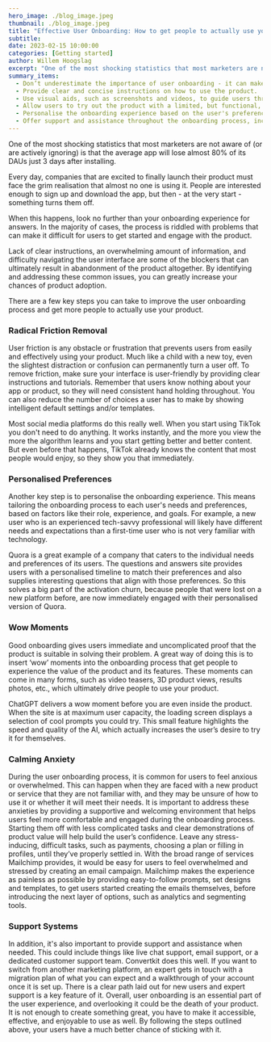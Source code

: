 ```yaml
---
hero_image: ./blog_image.jpeg
thumbnail: ./blog_image.jpeg
title: "Effective User Onboarding: How to get people to actually use your product"
subtitle:
date: 2023-02-15 10:00:00
categories: [Getting started]
author: Willem Hoogslag
excerpt: "One of the most shocking statistics that most marketers are not aware of (or are actively ignoring) is that the average app will lose almost 80% of its DAUs just 3 days after installing."
summary_items:
  - Don’t underestimate the importance of user onboarding - it can make or break your product.
  - Provide clear and concise instructions on how to use the product.
  - Use visual aids, such as screenshots and videos, to guide users through the process.
  - Allow users to try out the product with a limited, but functional, set of features before asking them to sign up or make a purchase
  - Personalise the onboarding experience based on the user's preferences and needs.
  - Offer support and assistance throughout the onboarding process, including live chat, email, and phone support.
---
```


One of the most shocking statistics that most marketers are not aware of (or are actively ignoring) is that the average app will lose almost 80% of its DAUs just 3 days after installing.

Every day, companies that are excited to finally launch their product must face the grim realisation that almost no one is using it. People are interested enough to sign up and download the app, but then - at the very start - something turns them off.

When this happens, look no further than your onboarding experience for answers. In the majority of cases, the process is riddled with problems that can make it difficult for users to get started and engage with the product.

Lack of clear instructions, an overwhelming amount of information, and difficulty navigating the user interface are some of the blockers that can ultimately result in abandonment of the product altogether. By identifying and addressing these common issues, you can greatly increase your chances of product adoption.

There are a few key steps you can take to improve the user onboarding process and get more people to actually use your product.

### Radical Friction Removal

User friction is any obstacle or frustration that prevents users from easily and effectively using your product. Much like a child with a new toy, even the slightest distraction or confusion can permanently turn a user off. To remove friction, make sure your interface is user-friendly by providing clear instructions and tutorials. Remember that users know nothing about your app or product, so they will need consistent hand holding throughout. You can also reduce the number of choices a user has to make by showing intelligent default settings and/or templates.

Most social media platforms do this really well. When you start using TikTok you don't need to do anything. It works instantly, and the more you view the more the algorithm learns and you start getting better and better content. But even before that happens, TikTok already knows the content that most people would enjoy, so they show you that immediately.

### Personalised Preferences

Another key step is to personalise the onboarding experience. This means tailoring the onboarding process to each user's needs and preferences, based on factors like their role, experience, and goals. For example, a new user who is an experienced tech-savvy professional will likely have different needs and expectations than a first-time user who is not very familiar with technology.

Quora is a great example of a company that caters to the individual needs and preferences of its users. The questions and answers site provides users with a personalised timeline to match their preferences and also supplies interesting questions that align with those preferences. So this solves a big part of the activation churn, because people that were lost on a new platform before, are now immediately engaged with their personalised version of Quora.

### Wow Moments

Good onboarding gives users immediate and uncomplicated proof that the product is suitable in solving their problem. A great way of doing this is to insert ‘wow’ moments into the onboarding process that get people to experience the value of the product and its features. These moments can come in many forms, such as video teasers, 3D product views, results photos, etc., which ultimately drive people to use your product.

ChatGPT delivers a wow moment before you are even inside the product. When the site is at maximum user capacity, the loading screen displays a selection of cool prompts you could try. This small feature highlights the speed and quality of the AI, which actually increases the user’s desire to try it for themselves.

### Calming Anxiety

During the user onboarding process, it is common for users to feel anxious or overwhelmed. This can happen when they are faced with a new product or service that they are not familiar with, and they may be unsure of how to use it or whether it will meet their needs.
It is important to address these anxieties by providing a supportive and welcoming environment that helps users feel more comfortable and engaged during the onboarding process. Starting them off with less complicated tasks and clear demonstrations of product value will help build the user’s confidence. Leave any stress-inducing, difficult tasks, such as payments, choosing a plan or filling in profiles, until they’ve properly settled in.
With the broad range of services Mailchimp provides, it would be easy for users to feel overwhelmed and stressed by creating an email campaign. Mailchimp makes the experience as painless as possible by providing easy-to-follow prompts, set designs and templates, to get users started creating the emails themselves, before introducing the next layer of options, such as analytics and segmenting tools.

### Support Systems

In addition, it's also important to provide support and assistance when needed. This could include things like live chat support, email support, or a dedicated customer support team.
Convertkit does this well. If you want to switch from another marketing platform, an expert gets in touch with a migration plan of what you can expect and a walkthrough of your account once it is set up. There is a clear path laid out for new users and expert support is a key feature of it.
Overall, user onboarding is an essential part of the user experience, and overlooking it could be the death of your product. It is not enough to create something great, you have to make it accessible, effective, and enjoyable to use as well. By following the steps outlined above, your users have a much better chance of sticking with it.
